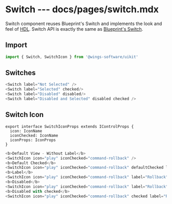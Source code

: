 # Switch --- docs/pages/switch.mdx

Switch component reuses Blueprint's Switch and implements the look and feel of [HDL](https://projects.invisionapp.com/d/?origin=v7#/projects/prototypes/17628604).
Switch API is exactly the same as [Blueprint's Switch](https://blueprintjs.com/docs/#core/components/switch).

## Import

```js
import { Switch, SwitchIcon } from '@wings-software/uikit'
```

## Switches

```js live=true
<Switch label="Not Selected" />
<Switch label="Selected" checked/>
<Switch label="Disabled" disabled/>
<Switch label="Disabled and Selected" disabled checked />
```


## Switch Icon

```
export interface SwitchIconProps extends IControlProps {
  icon: IconName
  iconChecked: IconName
  iconProps: IconProps
}
```

```js live=true
<b>Default View - Without Label</b>
<SwitchIcon icon="play" iconChecked="command-rollback" />
<b>Default Checked</b>
<SwitchIcon icon="play" iconChecked="command-rollback" defaultChecked labelElement={<div>Rollback</div>} />
<b>Label</b>
<SwitchIcon icon="play" iconChecked="command-rollback" label="Rollback" onChange={(e) => console.dir(e.target.checked)} />
<b>Disabled</b>
<SwitchIcon icon="play" iconChecked="command-rollback" label="Rollback" disabled onChange={(e) => console.dir(e.target.checked)} />
<b>Disabled with checked</b>
<SwitchIcon icon="play" iconChecked="command-rollback" checked label="Rollback" disabled onChange={(e) => console.dir(e.target.checked)} />
```

